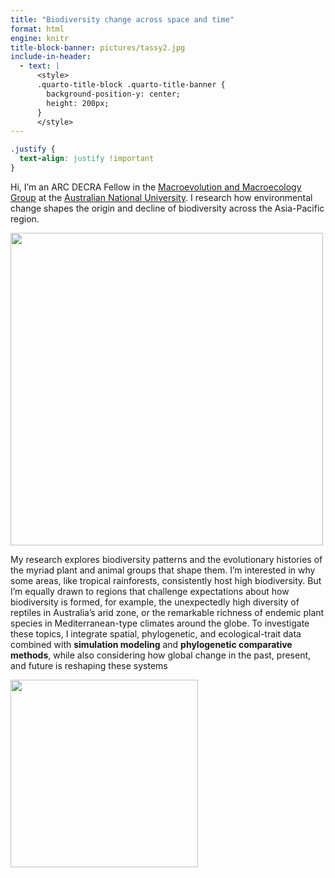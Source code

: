 ```yaml
---
title: "Biodiversity change across space and time"
format: html
engine: knitr
title-block-banner: pictures/tassy2.jpg
include-in-header:
  - text: |
      <style>
      .quarto-title-block .quarto-title-banner {
        background-position-y: center;
        height: 200px;
      }
      </style>
---
```


```css
.justify {
  text-align: justify !important
}
```

::: justify
Hi, I'm an ARC DECRA Fellow in the [Macroevolution and Macroecology Group](http://www.macroevoeco.com/) at the [Australian National University](https://biology.anu.edu.au/research/divisions/ecology-and-evolution). I research how environmental change shapes the origin and decline of biodiversity across the Asia-Pacific region.

![](pictures/me2.jpg){width="500" fig-align="center"}

My research explores biodiversity patterns and the evolutionary histories of the myriad plant and animal groups that shape them. I'm interested in why some areas, like tropical rainforests, consistently host high biodiversity. But I'm equally drawn to regions that challenge expectations about how biodiversity is formed, for example, the unexpectedly high diversity of reptiles in Australia's arid zone, or the remarkable richness of endemic plant species in Mediterranean-type climates around the globe. To investigate these topics, I integrate spatial, phylogenetic, and ecological-trait data combined with **simulation modeling** and **phylogenetic comparative methods**, while also considering how global change in the past, present, and future is reshaping these systems

![](pictures/Banksia.jpg){width="300" fig-align="center"}
:::
